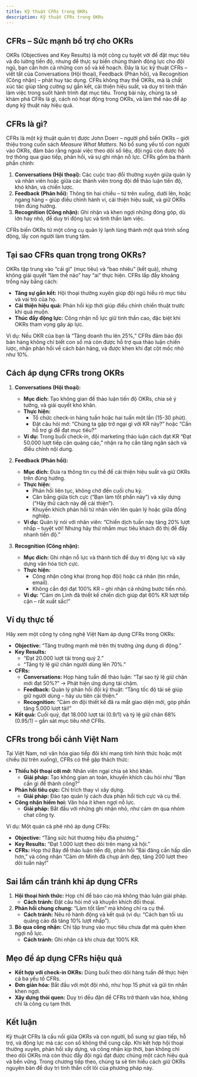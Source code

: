 ```yaml
---
title: Kỹ thuật CFRs trong OKRs
description: Kỹ thuật CFRs trong OKRs
---
```


## CFRs – Sức mạnh bổ trợ cho OKRs

OKRs (Objectives and Key Results) là một công cụ tuyệt vời để đặt mục tiêu và đo lường tiến độ, nhưng để thực sự biến chúng thành động lực cho đội ngũ, bạn cần hơn cả những con số và kế hoạch. Đây là lúc kỹ thuật CFRs – viết tắt của Conversations (Hội thoại), Feedback (Phản hồi), và Recognition (Công nhận) – phát huy tác dụng. CFRs không thay thế OKRs, mà là chất xúc tác giúp tăng cường sự gắn kết, cải thiện hiệu suất, và duy trì tinh thần làm việc trong suốt hành trình đạt mục tiêu. Trong bài này, chúng ta sẽ khám phá CFRs là gì, cách nó hoạt động trong OKRs, và làm thế nào để áp dụng kỹ thuật này hiệu quả.

## CFRs là gì?

CFRs là một kỹ thuật quản trị được John Doerr – người phổ biến OKRs – giới thiệu trong cuốn sách _Measure What Matters_. Nó bổ sung yếu tố con người vào OKRs, đảm bảo rằng ngoài việc theo dõi số liệu, đội ngũ còn được hỗ trợ thông qua giao tiếp, phản hồi, và sự ghi nhận nỗ lực. CFRs gồm ba thành phần chính:

1. **Conversations (Hội thoại):** Các cuộc trao đổi thường xuyên giữa quản lý và nhân viên hoặc giữa các thành viên trong đội để thảo luận tiến độ, khó khăn, và chiến lược.
2. **Feedback (Phản hồi):** Thông tin hai chiều – từ trên xuống, dưới lên, hoặc ngang hàng – giúp điều chỉnh hành vi, cải thiện hiệu suất, và giữ OKRs trên đúng hướng.
3. **Recognition (Công nhận):** Ghi nhận và khen ngợi những đóng góp, dù lớn hay nhỏ, để duy trì động lực và tinh thần làm việc.

CFRs biến OKRs từ một công cụ quản lý lạnh lùng thành một quá trình sống động, lấy con người làm trung tâm.

## Tại sao CFRs quan trọng trong OKRs?

OKRs tập trung vào “cái gì” (mục tiêu) và “bao nhiêu” (kết quả), nhưng không giải quyết “làm thế nào” hay “ai” thực hiện. CFRs lấp đầy khoảng trống này bằng cách:

- **Tăng sự gắn kết:** Hội thoại thường xuyên giúp đội ngũ hiểu rõ mục tiêu và vai trò của họ.
- **Cải thiện hiệu quả:** Phản hồi kịp thời giúp điều chỉnh chiến thuật trước khi quá muộn.
- **Thúc đẩy động lực:** Công nhận nỗ lực giữ tinh thần cao, đặc biệt khi OKRs tham vọng gây áp lực.

Ví dụ: Nếu OKR của bạn là “Tăng doanh thu lên 25%,” CFRs đảm bảo đội bán hàng không chỉ biết con số mà còn được hỗ trợ qua thảo luận chiến lược, nhận phản hồi về cách bán hàng, và được khen khi đạt cột mốc nhỏ như 10%.

## Cách áp dụng CFRs trong OKRs

1. **Conversations (Hội thoại):**

   - **Mục đích:** Tạo không gian để thảo luận tiến độ OKRs, chia sẻ ý tưởng, và giải quyết khó khăn.
   - **Thực hiện:**
     - Tổ chức check-in hàng tuần hoặc hai tuần một lần (15-30 phút).
     - Đặt câu hỏi mở: “Chúng ta gặp trở ngại gì với KR này?” hoặc “Cần hỗ trợ gì để đạt mục tiêu?”
   - **Ví dụ:** Trong buổi check-in, đội marketing thảo luận cách đạt KR “Đạt 50.000 lượt tiếp cận quảng cáo,” nhận ra họ cần tăng ngân sách và điều chỉnh nội dung.

2. **Feedback (Phản hồi):**

   - **Mục đích:** Đưa ra thông tin cụ thể để cải thiện hiệu suất và giữ OKRs trên đúng hướng.
   - **Thực hiện:**
     - Phản hồi liên tục, không chờ đến cuối chu kỳ.
     - Cân bằng giữa tích cực (“Bạn làm tốt phần này”) và xây dựng (“Hãy thử cách này để cải thiện”).
     - Khuyến khích phản hồi từ nhân viên lên quản lý hoặc giữa đồng nghiệp.
   - **Ví dụ:** Quản lý nói với nhân viên: “Chiến dịch tuần này tăng 20% lượt nhấp – tuyệt vời! Nhưng hãy thử nhắm mục tiêu khách đô thị để đẩy nhanh tiến độ.”

3. **Recognition (Công nhận):**
   - **Mục đích:** Ghi nhận nỗ lực và thành tích để duy trì động lực và xây dựng văn hóa tích cực.
   - **Thực hiện:**
     - Công nhận công khai (trong họp đội) hoặc cá nhân (tin nhắn, email).
     - Không cần đợi đạt 100% KR – ghi nhận cả những bước tiến nhỏ.
   - **Ví dụ:** “Cảm ơn Linh đã thiết kế chiến dịch giúp đạt 60% KR lượt tiếp cận – rất xuất sắc!”

## Ví dụ thực tế

Hãy xem một công ty công nghệ Việt Nam áp dụng CFRs trong OKRs:

- **Objective:** “Tăng trưởng mạnh mẽ trên thị trường ứng dụng di động.”
- **Key Results:**
  - “Đạt 20.000 lượt tải trong quý 2.”
  - “Tăng tỷ lệ giữ chân người dùng lên 70%.”
- **CFRs:**
  - **Conversations:** Họp hàng tuần để thảo luận: “Tại sao tỷ lệ giữ chân mới đạt 50%?” → Phát hiện ứng dụng tải chậm.
  - **Feedback:** Quản lý phản hồi đội kỹ thuật: “Tăng tốc độ tải sẽ giúp giữ người dùng – hãy ưu tiên cải thiện.”
  - **Recognition:** “Cảm ơn đội thiết kế đã ra mắt giao diện mới, góp phần tăng 5.000 lượt tải!”
- **Kết quả:** Cuối quý, đạt 18.000 lượt tải (0.9/1) và tỷ lệ giữ chân 68% (0.95/1) – gần sát mục tiêu nhờ CFRs.

## CFRs trong bối cảnh Việt Nam

Tại Việt Nam, nơi văn hóa giao tiếp đôi khi mang tính hình thức hoặc một chiều (từ trên xuống), CFRs có thể gặp thách thức:

- **Thiếu hội thoại cởi mở:** Nhân viên ngại chia sẻ khó khăn.
  - **Giải pháp:** Tạo không gian an toàn, khuyến khích câu hỏi như “Bạn cần gì để thành công?”
- **Phản hồi tiêu cực:** Chỉ trích thay vì xây dựng.
  - **Giải pháp:** Đào tạo quản lý cách đưa phản hồi tích cực và cụ thể.
- **Công nhận hiếm hoi:** Văn hóa ít khen ngợi nỗ lực.
  - **Giải pháp:** Bắt đầu với những ghi nhận nhỏ, như cảm ơn qua nhóm chat công ty.

Ví dụ: Một quán cà phê nhỏ áp dụng CFRs:

- **Objective:** “Tăng sức hút thương hiệu địa phương.”
- **Key Results:** “Đạt 1.000 lượt theo dõi trên mạng xã hội.”
- **CFRs:** Họp thứ Bảy để thảo luận tiến độ, phản hồi “Bài đăng cần hấp dẫn hơn,” và công nhận “Cảm ơn Minh đã chụp ảnh đẹp, tăng 200 lượt theo dõi tuần này!”

## Sai lầm cần tránh khi áp dụng CFRs

1. **Hội thoại hình thức:** Họp chỉ để báo cáo mà không thảo luận giải pháp.
   - **Cách tránh:** Đặt câu hỏi mở và khuyến khích đối thoại.
2. **Phản hồi chung chung:** “Làm tốt lắm” mà không chỉ ra cụ thể.
   - **Cách tránh:** Nêu rõ hành động và kết quả (ví dụ: “Cách bạn tối ưu quảng cáo đã tăng 10% lượt nhấp”).
3. **Bỏ qua công nhận:** Chỉ tập trung vào mục tiêu chưa đạt mà quên khen ngợi nỗ lực.
   - **Cách tránh:** Ghi nhận cả khi chưa đạt 100% KR.

## Mẹo để áp dụng CFRs hiệu quả

- **Kết hợp với check-in OKRs:** Dùng buổi theo dõi hàng tuần để thực hiện cả ba yếu tố CFRs.
- **Đơn giản hóa:** Bắt đầu với một đội nhỏ, như họp 15 phút và gửi tin nhắn khen ngợi.
- **Xây dựng thói quen:** Duy trì đều đặn để CFRs trở thành văn hóa, không chỉ là công cụ tạm thời.

## Kết luận

Kỹ thuật CFRs là cầu nối giữa OKRs và con người, bổ sung sự giao tiếp, hỗ trợ, và động lực mà các con số không thể cung cấp. Khi kết hợp hội thoại thường xuyên, phản hồi xây dựng, và công nhận kịp thời, bạn không chỉ theo dõi OKRs mà còn thúc đẩy đội ngũ đạt được chúng một cách hiệu quả và bền vững. Trong chương tiếp theo, chúng ta sẽ tìm hiểu cách giữ OKRs nguyên bản để duy trì tinh thần cốt lõi của phương pháp này.
